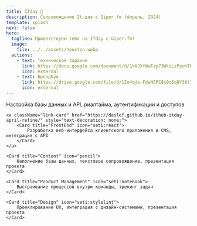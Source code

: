 ```yaml
---
title: ITday 🦖
description: Сопровождение It-дня с Giper.fm (Апрель, 2024)
template: splash
next: false
hero:
  tagline: Приветствуем тебя на ITday с Giper.fm!
  image:
    file: ../../assets/houston.webp
  actions:
    - text: Техническое Задание
      link: https://docs.google.com/document/d/1kAJXfWwTzp73WkiLzPyuhTh1ZSiAaMSlj1YPTuo1yyA/edit?usp=sharing
      icon: external
    - text: Брендбук
      link: https://drive.google.com/file/d/1Io4qde-FdaN5PC8x9q6q8Y38t7xXwHrX/view?usp=sharing
      icon: external
---
```



<CardGrid>
    <a className="link-card" href="/ithub-itday-april/guides/backend/01-introduction/" style="text-decoration: none;">
    	<Card title="Backend" icon="setting">
    		Настройка базы данных и API, риалтайма, аутентификации и доступов
    	</Card>
    </a>

    <a className="link-card" href="https://daslef.github.io/ithub-itday-april-refine/" style="text-decoration: none;">
    	<Card title="FrontEnd" icon="seti:react">
    		Разработка веб-интерфейса клиентского приложения и CMS, интеграция с API
    	</Card>
    </a>

    <Card title="Content" icon="pencil">
    	Наполнение базы данных, текстовое сопровождение, презентация проекта
    </Card>

    <Card title="Product Management" icon="seti:notebook">
    	Выстраивание процессов внутри команды, трекинг задач
    </Card>

    <Card title="Design" icon="seti:stylelint">
    	Проектирование UX, интеграция с дизайн-системами, презентация проекта
    </Card>

</CardGrid>
